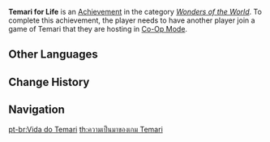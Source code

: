 {{Achievement Infobox
|title        = 
|id           = 81098
|order id     = 1099
|category     = Wonders of the World
|description  = Have another player join a game of [[Temari]] that you are hosting.
|requirements = 
|primogems    = 5
|tracking     = 
|hidden       = 1
|topic        = Temari; Co-Op Mode
|type         = Exploration
}}
'''Temari for Life''' is an [[Achievement]] in the category ''[[Wonders of the World]]''. To complete this achievement, the player needs to have another player join a game of Temari that they are hosting in [[Co-Op Mode]].
<!--
==Trivia==

==Video Guides==
{{EVT
|video1   = 
|caption1 = 
}}
-->
==Other Languages==
{{Other Languages
|en      = Temari for Life
|zhs     = 本朝手鞠戏小传
|zhs_rm  = Běnchāo Shǒujū Xì Xiǎo Chuán
|zht     = 本朝手鞠戲小傳
|zht_rm  = Běnchāo Shǒujū Xì Xiǎo Chuán
|zh_tl   = Little Legend of the Temari Show in this Present Dynasty
|ja      = 本朝手まり劇伝
|ja_rm   = Honchou Temari Gekiden{{Assumed}}
|ja_tl   = 
|ko      = 본조 테마리 전설
|ko_rm   = Bonjo Temari Jeonseol
|ko_tl   = Legend of Present Dynasty Temari
|es      = Cronografía de las temari
|es_tl   = Chronography of Temari
|fr      = Une vie de Temari
|fr_tl   = A Lifetime of Temari
|ru      = Жизнь тэмари
|ru_tl   = Life of Termari
|th      = ความเป็นมาของเกม Temari
|th_rm   = 
|th_tl   = 
|vi      = Câu chuyện của Temari
|vi_tl   = 
|de      = Geschichte der Temari
|de_tl   = History of Temari
|id      = Sejarah Temari
|id_tl   = History of Temari
|pt      = Vida do Temari
|pt_tl   = 
|tr      = Bitmeyen Temari
|tr_tl   = 
|it      = Temari a vita
|it_tl   = 
}}

==Change History==
{{Change History|2.0}}
<!--
==References==
{{Reflist}}
-->
==Navigation==
{{Achievement Navbox|Wonders of the World|Exploration}}

[[pt-br:Vida do Temari]]
[[th:ความเป็นมาของเกม Temari]]